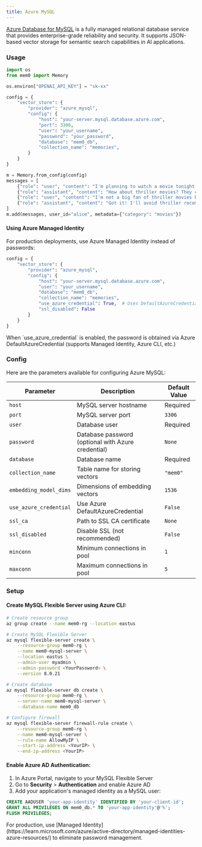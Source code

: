 ```yaml
---
title: Azure MySQL
---
```


[Azure Database for MySQL](https://azure.microsoft.com/products/mysql) is a fully managed relational database service that provides enterprise-grade reliability and security. It supports JSON-based vector storage for semantic search capabilities in AI applications.

### Usage

```python
import os
from mem0 import Memory

os.environ["OPENAI_API_KEY"] = "sk-xx"

config = {
    "vector_store": {
        "provider": "azure_mysql",
        "config": {
            "host": "your-server.mysql.database.azure.com",
            "port": 3306,
            "user": "your_username",
            "password": "your_password",
            "database": "mem0_db",
            "collection_name": "memories",
        }
    }
}

m = Memory.from_config(config)
messages = [
    {"role": "user", "content": "I'm planning to watch a movie tonight. Any recommendations?"},
    {"role": "assistant", "content": "How about thriller movies? They can be quite engaging."},
    {"role": "user", "content": "I'm not a big fan of thriller movies but I love sci-fi movies."},
    {"role": "assistant", "content": "Got it! I'll avoid thriller recommendations and suggest sci-fi movies in the future."}
]
m.add(messages, user_id="alice", metadata={"category": "movies"})
```

#### Using Azure Managed Identity

For production deployments, use Azure Managed Identity instead of passwords:

```python
config = {
    "vector_store": {
        "provider": "azure_mysql",
        "config": {
            "host": "your-server.mysql.database.azure.com",
            "user": "your_username",
            "database": "mem0_db",
            "collection_name": "memories",
            "use_azure_credential": True,  # Uses DefaultAzureCredential
            "ssl_disabled": False
        }
    }
}
```

<Note>
When `use_azure_credential` is enabled, the password is obtained via Azure DefaultAzureCredential (supports Managed Identity, Azure CLI, etc.)
</Note>

### Config

Here are the parameters available for configuring Azure MySQL:

| Parameter | Description | Default Value |
| --- | --- | --- |
| `host` | MySQL server hostname | Required |
| `port` | MySQL server port | `3306` |
| `user` | Database user | Required |
| `password` | Database password (optional with Azure credential) | `None` |
| `database` | Database name | Required |
| `collection_name` | Table name for storing vectors | `"mem0"` |
| `embedding_model_dims` | Dimensions of embedding vectors | `1536` |
| `use_azure_credential` | Use Azure DefaultAzureCredential | `False` |
| `ssl_ca` | Path to SSL CA certificate | `None` |
| `ssl_disabled` | Disable SSL (not recommended) | `False` |
| `minconn` | Minimum connections in pool | `1` |
| `maxconn` | Maximum connections in pool | `5` |

### Setup

#### Create MySQL Flexible Server using Azure CLI:

```bash
# Create resource group
az group create --name mem0-rg --location eastus

# Create MySQL Flexible Server
az mysql flexible-server create \
    --resource-group mem0-rg \
    --name mem0-mysql-server \
    --location eastus \
    --admin-user myadmin \
    --admin-password <YourPassword> \
    --version 8.0.21

# Create database
az mysql flexible-server db create \
    --resource-group mem0-rg \
    --server-name mem0-mysql-server \
    --database-name mem0_db

# Configure firewall
az mysql flexible-server firewall-rule create \
    --resource-group mem0-rg \
    --name mem0-mysql-server \
    --rule-name AllowMyIP \
    --start-ip-address <YourIP> \
    --end-ip-address <YourIP>
```

#### Enable Azure AD Authentication:

1. In Azure Portal, navigate to your MySQL Flexible Server
2. Go to **Security** > **Authentication** and enable Azure AD
3. Add your application's managed identity as a MySQL user:

```sql
CREATE AADUSER 'your-app-identity' IDENTIFIED BY 'your-client-id';
GRANT ALL PRIVILEGES ON mem0_db.* TO 'your-app-identity'@'%';
FLUSH PRIVILEGES;
```

<Tip>
For production, use [Managed Identity](https://learn.microsoft.com/azure/active-directory/managed-identities-azure-resources/) to eliminate password management.
</Tip>

